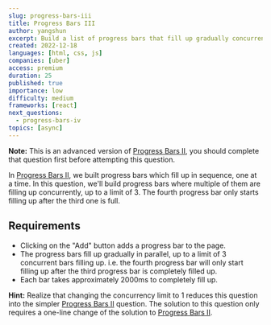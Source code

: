 ```yaml
---
slug: progress-bars-iii
title: Progress Bars III
author: yangshun
excerpt: Build a list of progress bars that fill up gradually concurrently, up to a limit of 3
created: 2022-12-18
languages: [html, css, js]
companies: [uber]
access: premium
duration: 25
published: true
importance: low
difficulty: medium
frameworks: [react]
next_questions:
  - progress-bars-iv
topics: [async]
---
```


**Note:** This is an advanced version of [Progress Bars II](/questions/user-interface/progress-bars-ii), you should complete that question first before attempting this question.

In [Progress Bars II](/questions/user-interface/progress-bars-ii), we built progress bars which fill up in sequence, one at a time. In this question, we'll build progress bars where multiple of them are filling up concurrently, up to a limit of 3. The fourth progress bar only starts filling up after the third one is full.

## Requirements

- Clicking on the "Add" button adds a progress bar to the page.
- The progress bars fill up gradually in parallel, up to a limit of 3 concurrent bars filling up. i.e. the fourth progress bar will only start filling up after the third progress bar is completely filled up.
- Each bar takes approximately 2000ms to completely fill up.

**Hint:** Realize that changing the concurrency limit to 1 reduces this question into the simpler [Progress Bars II](/questions/user-interface/progress-bars-ii) question. The solution to this question only requires a one-line change of the solution to [Progress Bars II](/questions/user-interface/progress-bars-ii/solution).
